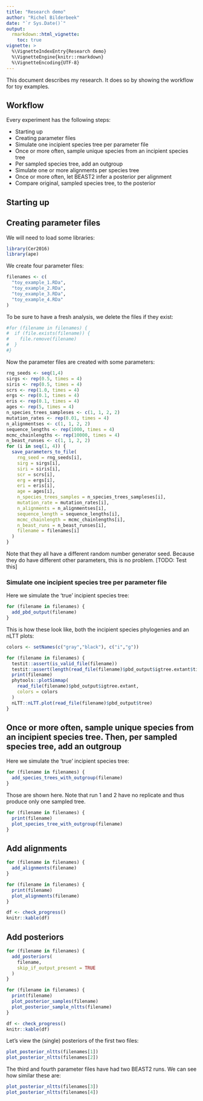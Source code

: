 ```yaml
---
title: "Research demo"
author: "Richel Bilderbeek"
date: "`r Sys.Date()`"
output: 
  rmarkdown::html_vignette:
    toc: true
vignette: >
  %\VignetteIndexEntry{Research demo}
  %\VignetteEngine{knitr::rmarkdown}
  %\VignetteEncoding{UTF-8}
---
```


This document describes my research. It does so by
showing the workflow for toy examples.

## Workflow

Every experiment has the following steps:

 * Starting up
 * Creating parameter files
 * Simulate one incipient species tree per parameter file
 * Once or more often, sample unique species from an incipient species tree
 * Per sampled species tree, add an outgroup
 * Simulate one or more alignments per species tree
 * Once or more often, let BEAST2 infer a posterior per alignment
 * Compare original, sampled species tree, to the posterior

## Starting up

## Creating parameter files

We will need to load some libraries:

```r
library(Cer2016)
library(ape)
```


We create four parameter files:

```r
filenames <- c(
  "toy_example_1.RDa", 
  "toy_example_2.RDa", 
  "toy_example_3.RDa", 
  "toy_example_4.RDa"
)
```

To be sure to have a fresh analysis, we delete the files if they exist:

```r
#for (filename in filenames) {
#  if (file.exists(filename)) {
#    file.remove(filename)
#  }
#}
```

Now the parameter files are created with some parameters:

```r
rng_seeds <- seq(1,4)
sirgs <- rep(0.5, times = 4)
siris <- rep(0.5, times = 4)
scrs <- rep(1.0, times = 4)
ergs <- rep(0.1, times = 4)
eris <- rep(0.1, times = 4)
ages <- rep(5, times = 4)
n_species_trees_sampleses <- c(1, 1, 2, 2)
mutation_rates <- rep(0.01, times = 4)
n_alignmentses <- c(1, 1, 2, 2)
sequence_lengths <- rep(1000, times = 4)
mcmc_chainlengths <- rep(10000, times = 4)
n_beast_runses <- c(1, 1, 2, 2)
for (i in seq(1, 4)) {
  save_parameters_to_file(
    rng_seed = rng_seeds[i],
    sirg = sirgs[i],
    siri = siris[i],
    scr = scrs[i],
    erg = ergs[i],
    eri = eris[i],
    age = ages[i],
    n_species_trees_samples = n_species_trees_sampleses[i],
    mutation_rate = mutation_rates[i],
    n_alignments = n_alignmentses[i],
    sequence_length = sequence_lengths[i],
    mcmc_chainlength = mcmc_chainlengths[i],
    n_beast_runs = n_beast_runses[i],
    filename = filenames[i]
  )  
}
```

Note that they all have a different random number generator seed. Because
they do have different other parameters, this is no problem. [TODO: Test this]


### Simulate one incipient species tree per parameter file

Here we simulate the 'true' incipient species tree:

```r
for (filename in filenames) {
  add_pbd_output(filename)  
}
```

This is how these look like, both the incipient species phylogenies and an nLTT plots:

```r
colors <- setNames(c("gray","black"), c("i","g"))

for (filename in filenames) {
  testit::assert(is_valid_file(filename))
  testit::assert(length(read_file(filename)$pbd_output$igtree.extant$tip.label) > 0)
  print(filename)
  phytools::plotSimmap(
    read_file(filename)$pbd_output$igtree.extant, 
    colors = colors
  )
  nLTT::nLTT.plot(read_file(filename)$pbd_output$tree)
}
```

## Once or more often, sample unique species from an incipient species tree. Then, per sampled species tree, add an outgroup

Here we simulate the 'true' incipient species tree:

```r
for (filename in filenames) {
  add_species_trees_with_outgroup(filename)  
}
```

Those are shown here. Note that run 1 and 2 have no replicate and
thus produce only one sampled tree.

```r
for (filename in filenames) {
  print(filename)
  plot_species_tree_with_outgroup(filename)
}
```


## Add alignments

```r
for (filename in filenames) {
  add_alignments(filename)  
}
```

```r
for (filename in filenames) {
  print(filename)
  plot_alignments(filename)
}
```


```r
df <- check_progress()
knitr::kable(df)
```

## Add posteriors

```r
for (filename in filenames) {
  add_posteriors(
    filename, 
    skip_if_output_present = TRUE
  )
}
```

```r
for (filename in filenames) {
  print(filename)
  plot_posterior_samples(filename)
  plot_posterior_sample_nltts(filename)
}
```


```r
df <- check_progress()
knitr::kable(df)
```

Let's view the (single) posteriors of the first two files:

```r
plot_posterior_nltts(filenames[1])
plot_posterior_nltts(filenames[2])
```

The third and fourth parameter files have had two BEAST2 runs.
We can see how similar these are:

```r
plot_posterior_nltts(filenames[3])
plot_posterior_nltts(filenames[4])
```